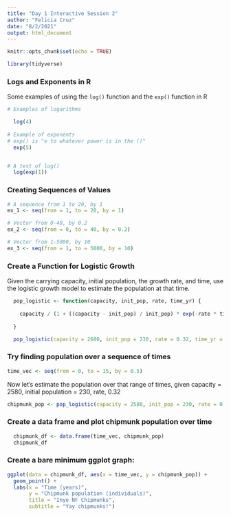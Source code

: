 ```yaml
---
title: "Day 1 Interactive Session 2"
author: "Felicia Cruz"
date: "8/2/2021"
output: html_document
---
```


```r
knitr::opts_chunk$set(echo = TRUE)

library(tidyverse)
```

### Logs and Exponents in R

Some examples of using the `log()` function and the `exp()` function in R

```r
# Examples of logarithms 

  log(4)
  
# Example of exponents 
# exp() is "e to whatever power is in the ()"  
  exp(5)


# A test of log()
  log(exp(1))


```

### Creating Sequences of Values 

```r
# A sequence from 1 to 20, by 1 
ex_1 <- seq(from = 1, to = 20, by = 1)

# Vector from 0-40, by 0.2 
ex_2 <- seq(from = 0, to = 40, by = 0.2)

# Vector from 1-5000, by 10
ex_3 <- seq(from = 1, to = 5000, by = 10)

```


### Create a Function for Logistic Growth 

  Given the carrying capacity, initial population, the growth rate, and time, use the logistic    growth model to estimate the population at that time. 
  
```r
  pop_logistic <- function(capacity, init_pop, rate, time_yr) {
    
    capacity / (1 + ((capacity - init_pop) / init_pop) * exp(-rate * time_yr))
  
  }

  pop_logistic(capacity = 2680, init_pop = 230, rate = 0.32, time_yr = 2.4)
```
  
### Try finding population over a sequence of times 
```r
time_vec <- seq(from = 0, to = 15, by = 0.5)
```

Now let's estimate the population over that range of times, given capacity = 2580, 
initial population = 230, rate, 0.32

```r
chipmunk_pop <- pop_logistic(capacity = 2580, init_pop = 230, rate = 0.32, time_yr = time_vec)

```

### Create a data frame and plot chipmunk population over time 

```r

  chipmunk_df <- data.frame(time_vec, chipmunk_pop)
  chipmunk_df

```
###  Create a bare minimum ggplot graph:

```r
ggplot(data = chipmunk_df, aes(x = time_vec, y = chipmunk_pop)) + 
  geom_point() +
  labs(x = "Time (years)", 
       y = "Chipmunk population (individuals)",
       title = "Inyo NF Chipmunks",
       subtitle = "Yay chipmunks!")
```


